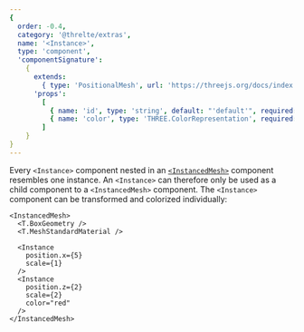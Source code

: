 ```yaml
---
{
  order: -0.4,
  category: '@threlte/extras',
  name: '<Instance>',
  type: 'component',
  'componentSignature':
    {
      extends:
        { type: 'PositionalMesh', url: 'https://threejs.org/docs/index.html#api/en/objects/Mesh' },
      'props':
        [
          { name: 'id', type: 'string', default: "'default'", required: false },
          { name: 'color', type: 'THREE.ColorRepresentation', required: false }
        ]
    }
}
---
```


Every `<Instance>` component nested in an [`<InstancedMesh>`](/docs/reference/extras/instancing/instanced-mesh) component resembles one instance. An `<Instance>` can therefore only be used as a child component to a `<InstancedMesh>` component. The `<Instance>` component can be transformed and colorized individually:

```svelte
<InstancedMesh>
  <T.BoxGeometry />
  <T.MeshStandardMaterial />

  <Instance
    position.x={5}
    scale={1}
  />
  <Instance
    position.z={2}
    scale={2}
    color="red"
  />
</InstancedMesh>
```
